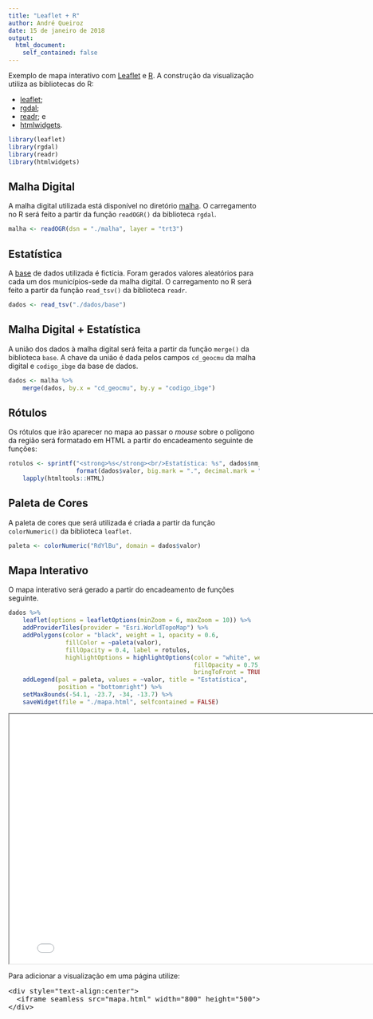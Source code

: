 ```yaml
---
title: "Leaflet + R"
author: André Queiroz
date: 15 de janeiro de 2018
output:
  html_document:
    self_contained: false
---
```


Exemplo de mapa interativo com [Leaflet](http://leafletjs.com) e
[R](https://cran.r-project.org/). A construção da visualização utiliza as
bibliotecas do R:

* [leaflet](https://cran.r-project.org/web/packages/leaflet/index.html);
* [rgdal](https://cran.r-project.org/web/packages/rgdal/index.html);
* [readr](https://cran.r-project.org/web/packages/readr/index.html); e
* [htmlwidgets](https://cran.r-project.org/web/packages/htmlwidgets/index.html).

```r
library(leaflet)
library(rgdal)
library(readr)
library(htmlwidgets)
```

## Malha Digital

A malha digital utilizada está disponível no diretório [malha](https://github.com/andrequeiroz/leaflet.r/tree/master/malha). O
carregamento no R será feito a partir da função `readOGR()` da biblioteca
`rgdal`.

```r
malha <- readOGR(dsn = "./malha", layer = "trt3")
```

## Estatística

A [base](https://github.com/andrequeiroz/leaflet.r/blob/master/dados/base) de
dados utilizada é fictícia. Foram gerados valores aleatórios para cada um dos
municípios-sede da malha digital. O carregamento no R será feito a partir da
função `read_tsv()` da biblioteca `readr`.

```r
dados <- read_tsv("./dados/base")
```

## Malha Digital + Estatística

A união dos dados à malha digital será feita a partir da função `merge()` da
biblioteca `base`. A chave da união é dada pelos campos `cd_geocmu` da malha
digital e `codigo_ibge` da base de dados.

```r
dados <- malha %>%
    merge(dados, by.x = "cd_geocmu", by.y = "codigo_ibge")
```

## Rótulos

Os rótulos que irão aparecer no mapa ao passar o *mouse* sobre o polígono da
região será formatado em HTML a partir do encadeamento seguinte de funções:

```r
rotulos <- sprintf("<strong>%s</strong><br/>Estatística: %s", dados$nm_municip,
                   format(dados$valor, big.mark = ".", decimal.mark = ",")) %>%
    lapply(htmltools::HTML)
```

## Paleta de Cores

A paleta de cores que será utilizada é criada a partir da função
`colorNumeric()` da biblioteca `leaflet`.

```r
paleta <- colorNumeric("RdYlBu", domain = dados$valor)
```

## Mapa Interativo

O mapa interativo será gerado a partir do encadeamento de funções seguinte.

```r
dados %>%
    leaflet(options = leafletOptions(minZoom = 6, maxZoom = 10)) %>%
    addProviderTiles(provider = "Esri.WorldTopoMap") %>%
    addPolygons(color = "black", weight = 1, opacity = 0.6,
                fillColor = ~paleta(valor),
                fillOpacity = 0.4, label = rotulos,
                highlightOptions = highlightOptions(color = "white", weight = 2,
                                                    fillOpacity = 0.75,
                                                    bringToFront = TRUE)) %>%
    addLegend(pal = paleta, values = ~valor, title = "Estatística",
              position = "bottomright") %>%
    setMaxBounds(-54.1, -23.7, -34, -13.7) %>%
    saveWidget(file = "./mapa.html", selfcontained = FALSE)
```

<div style="text-align:center">
  <iframe seamless src="mapa.html" width="800" height="500"></iframe>
</div>

Para adicionar a visualização em uma página utilize:

<pre>
&lt;div style="text-align:center"&gt;
  &lt;iframe seamless src="mapa.html" width="800" height="500"&gt;&lt;/iframe&gt;
&lt;/div&gt;
</pre>
